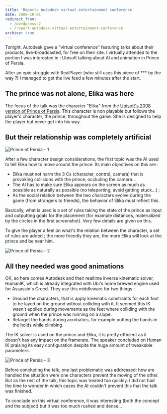 ```yaml
---
title: 'Report: Autodesk virtual entertainment conference'
date: 2009-10-01
redirect_from:
  - /wordpress-7
  - /report-autodesk-virtual-entertainment-conference
archive: true
---
```


Tonight, Autodesk gave a "virtual conference" featuring talks about their
products, live-broadcasted, for free on their site. I virtually attended to the
portion I was interested in : Ubisoft talking about AI and animation in Prince
of Persia.

After an epic struggle with RealPlayer (who still uses this piece of \*\*\* by
the way ?) I managed to get the live feed a few minutes after the start.

## The prince was not alone, Elika was here

The focus of the talk was the character "Elika" from the [Ubisoft's 2008 version
of Prince of Persia][1]. This character is non playable but follows the player's
character, the prince, throughout the game. She is designed to help the player
but never get into his way.

## But their relationship was completely artificial

![Prince of Persia - 1](./pop_1.png)

After a few character design considerations, the first topic was the AI used to
tell Elika how to move around the prince. Its main objectives on this are :

- Elika must not harm the 3 Cs (character, control, camera) that is provoking
  collisions with the prince, occluding the camera...
- The AI has to make sure Elika appears on the screen as much as possible as
  naturally as possible (no teleporting, avoid getting stuck...) ;
- As the social relation between the two characters evolve during the game (from
  strangers to friends), the behavior of Elika must reflect this.

Basically, what is used is a set of rules taking the state of the prince as
input and outputting goals for the placement (for example distances,
materialized by the circles in the first screenshot). Very few details are given
on this.

To give the player a feel on what's the relation between the character, a set of
rules are added ; the more friendly they are, the more Elika will look at the
prince and be near him.

![Prince of Persia - 2](./pop_2.png)

## All they needed was good animations

OK, so here comes Autodesk and their realtime inverse kinematic solver, HumanIK,
which is already integrated with Ubi's home brewed engine used for Assassin's
Creed. They use this middleware for two things :

- Ground the characters, that is apply kinematic constraints for each foot to be
  layed on the ground without colliding with it. It seemed this IK wasn't
  applied during movements as the feet where colliding with the ground when the
  prince was running on a slope.
- Retarget the hands during acrobatics, for example putting the hands in the
  holds while climbing.

The IK solver is used on the prince and Elika, it is pretty efficient as it
doesn't has any impact on the framerate. The speaker concluded on Human IK
praising its easy configuration despite the huge amount of tweakable parameters.

![Prince of Persia - 3](./pop_3.png)

Before concluding the talk, one last problematic was addressed: how are handled
the situation were one characters prevent the moving of the other. But as the
rest of the talk, this topic was treated too quickly. I did not had the time to
wonder in which cases the AI couldn't prevent this that the talk was finished.

To conclude on this virtual conference, it was interesting (both the concept and
the subject) but it was too much rushed and dense...

[1]: http://en.wikipedia.org/wiki/Prince_of_Persia_(2008_video_game)
